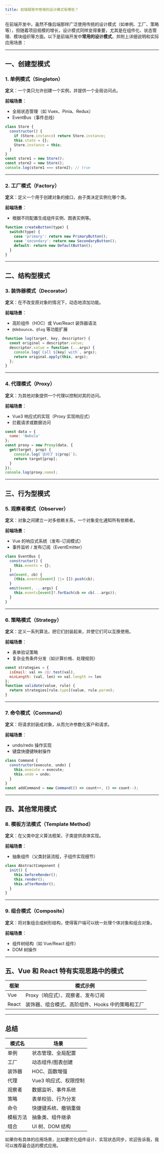 ```yaml
---
title: 前端框架中常用的设计模式有哪些？
---
```


在前端开发中，虽然不像后端那样广泛使用传统的设计模式（如单例、工厂、策略等），但随着项目规模的增长，设计模式同样变得重要，尤其是在组件化、状态管理、模块组织等方面。以下是前端开发中**常用的设计模式**，并附上详细说明和实际应用场景：

---

## 一、创建型模式

### 1. 单例模式（Singleton）

**定义**：一个类只允许创建一个实例，并提供一个全局访问点。

**前端场景**：

* 全局状态管理（如 Vuex、Pinia、Redux）
* EventBus（事件总线）

```js
class Store {
  constructor() {
    if (Store.instance) return Store.instance;
    this.state = {};
    Store.instance = this;
  }
}
const store1 = new Store();
const store2 = new Store();
console.log(store1 === store2); // true
```

---

### 2. 工厂模式（Factory）

**定义**：定义一个用于创建对象的接口，由子类决定实例化哪个类。

**前端场景**：

* 根据不同配置生成组件实例、图表实例等。

```js
function createButton(type) {
  switch(type) {
    case 'primary': return new PrimaryButton();
    case 'secondary': return new SecondaryButton();
    default: return new DefaultButton();
  }
}
```

---

## 二、结构型模式

### 3. 装饰器模式（Decorator）

**定义**：在不改变原对象的情况下，动态地添加功能。

**前端场景**：

* 高阶组件（HOC）或 Vue/React 装饰器语法
* `@debounce`、`@log` 等功能扩展

```ts
function log(target, key, descriptor) {
  const original = descriptor.value;
  descriptor.value = function (...args) {
    console.log(`Call ${key} with`, args);
    return original.apply(this, args);
  };
}
```

---

### 4. 代理模式（Proxy）

**定义**：为其他对象提供一个代理以控制对其的访问。

**前端场景**：

* Vue3 响应式的实现（Proxy 实现响应式）
* 拦截请求或数据访问

```js
const data = {
  name: 'Nebula'
};
const proxy = new Proxy(data, {
  get(target, prop) {
    console.log(`访问了 ${prop}`);
    return target[prop];
  }
});
console.log(proxy.name);
```

---

## 三、行为型模式

### 5. 观察者模式（Observer）

**定义**：对象之间建立一对多依赖关系，一个对象变化通知所有依赖者。

**前端场景**：

* Vue 的响应式系统（发布-订阅模式）
* 事件监听 / 发布订阅（EventEmitter）

```js
class EventBus {
  constructor() {
    this.events = {};
  }
  on(event, cb) {
    (this.events[event] ||= []).push(cb);
  }
  emit(event, ...args) {
    this.events[event]?.forEach(cb => cb(...args));
  }
}
```

---

### 6. 策略模式（Strategy）

**定义**：定义一系列算法，把它们封装起来，并使它们可以互换使用。

**前端场景**：

* 表单验证策略
* 复杂业务条件分发（如计算价格、处理规则）

```js
const strategies = {
  isEmail: val => /@/.test(val),
  minLength: (val, len) => val.length >= len
};
function validate(value, rule) {
  return strategies[rule.type](value, rule.param);
}
```

---

### 7. 命令模式（Command）

**定义**：将请求封装成对象，从而允许参数化客户和请求。

**前端场景**：

* undo/redo 操作实现
* 键盘快捷键映射操作

```js
class Command {
  constructor(execute, undo) {
    this.execute = execute;
    this.undo = undo;
  }
}
const addCommand = new Command(() => count++, () => count--);
```

---

## 四、其他常用模式

### 8. 模板方法模式（Template Method）

**定义**：在父类中定义算法框架，子类提供具体实现。

**前端场景**：

* 抽象组件（父类封装流程，子组件实现细节）

```js
class AbstractComponent {
  init() {
    this.beforeRender();
    this.render();
    this.afterRender();
  }
}
```

---

### 9. 组合模式（Composite）

**定义**：将对象组合成树形结构，使得客户端可以统一处理个体对象和组合对象。

**前端场景**：

* 组件树结构（如 Vue/React 组件）
* DOM 树操作

---

## 五、Vue 和 React 特有实现思路中的模式

| 框架    | 模式示例                        |
| ----- | --------------------------- |
| Vue   | Proxy（响应式）、观察者、发布订阅         |
| React | 装饰器、组合模式、高阶组件、Hooks 中的策略和工厂 |

---

## 总结

| 模式名  | 场景            |
| ---- | ------------- |
| 单例   | 状态管理、全局配置     |
| 工厂   | 动态组件/图表创建     |
| 装饰器  | HOC、函数增强      |
| 代理   | Vue3 响应式、权限控制 |
| 观察者  | 数据监听、事件系统     |
| 策略   | 表单校验、行为分发     |
| 命令   | 快捷键系统、撤销重做    |
| 模板方法 | 抽象类、组件继承      |
| 组合   | UI 树、DOM 结构   |

如果你有具体的应用场景，比如要优化组件设计、实现状态同步，欢迎告诉我，我可以推荐最合适的模式应用。
